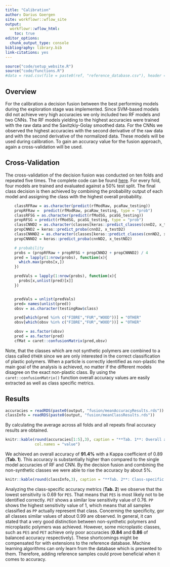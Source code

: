 ```yaml
---
title: "Calibration"
author: Darius Goergen
site: workflowr::wflow_site
output:
  workflowr::wflow_html:
    toc: true
editor_options:
  chunk_output_type: console
bibliography: library.bib
link-citations: yes
---
```


```r
source("code/setup_website.R")
source("code/functions.R")
#data = read.csv(file = paste0(ref, "reference_database.csv"), header = TRUE)
```


## Overview

For the calibration a decision fusion between the best performing
models during the exploration stage was implemented. Since SVM-based models did not achieve very
high accuracies we only included two RF models and two CNNs. The RF models yielding 
to the highest accuracies were trained with the raw data and the Savitzkiy-Golay
smoothed data. For the CNNs we observed the highest accuracies with the 
second derivative of the raw data and with the second derivative of the normalized data. 
These models will be used during calibration. To gain an accuracy value
for the fusion approach, again a cross-validation will be used.

## Cross-Validation

The cross-validation of the decision fusion was conducted on ten folds and repeated
five times. The complete code can be found [here](https://github.com/goergen95/polymeRID/blob/master/code/FUSION.R).
For every fold, four models are trained and evaluated against a 50% test split.
The final class decision is then achieved by combining the probability output of each model
and assigning the class with the highest overall probability.

```r
    classRFRaw = as.character(predict(rfModRaw, pcaRaw_testing))
    propRFRaw =  predict(rfModRaw, pcaRaw_testing, type = "prob")
    classRFSG = as.character(predict(rfModSG, pcaSG_testing))
    propRFSG = predict(rfModSG, pcaSG_testing, type = "prob")
    classCNND2 = as.character(classes[keras::predict_classes(cnnD2, x_testD2)+1])
    propCNND2 = keras::predict_proba(cnnD2, x_testD2)
    classCNNND2 = as.character(classes[keras::predict_classes(cnnND2, x_testND2)+1])
    propCNNND2 = keras::predict_proba(cnnND2, x_testND2)

    # probability
    probs = (propRFRaw + propRFSG + propCNND2 + propCNNND2) / 4
    pred = lapply(1:nrow(probs), function(x){
      which.max(probs[x,])
    })

    predVals = lapply(1:nrow(probs), function(x){
      probs[x,unlist(pred)[x]]
    })


    predVals = unlist(predVals)
    pred= names(unlist(pred))
    obsv = as.character(testingRaw$class)

    pred[which(pred %in% c("FIBRE","FUR","WOOD"))] = "OTHER"
    obsv[which(obsv %in% c("FIBRE","FUR","WOOD"))] = "OTHER"

    obsv = as.factor(obsv)
    pred = as.factor(pred)
    cfMat = caret::confusionMatrix(pred,obsv)
```

Note, that the classes which are not synthetic polymers are combined to a class called
`OTHER` since we are only interested in the correct classification of plastic polymers.
When a particle is correctly identified as non-plastic the main goal of the analysis
is achieved, no matter if the different models disagree on the exact non-plastic class.
By using the `caret::confusionMatrix()` function overall accuracy values are easily extracted
as well as class specific metrics. 

## Results
```r
accuracies = readRDS(paste0(output, "fusion/meanAccuracyResults.rds"))
classInfo = readRDS(paste0(output, "fusion/meanClassResults.rds"))
```

By calculating the average across all folds and all repeats final accuracy results
are obtained.

```r
knitr::kable(round(accuracies[1:5],3), caption = "**Tab. 1**: Overall accuracy values for the decision fusion after cross-validation.",
             col.names = "value")

```

We achieved an overall accuracy of **91.4%** with a Kappa coefficient of 
0.89 (**Tab. 1**). This accuracy is substantially higher than compared to the single model
accuracies of RF and CNN. By the decision fusion and combining the non-synthetic 
classes we were able to rise the accuracy by about 5%.

```r
knitr::kable(round(classInfo,3), caption = "**Tab. 2**: Class-specific accuracy metrics for the decision fusion after cross-validation.")
```

Analyzing the class-specific accuracy metrics (**Tab. 2**) we observe that 
the lowest sensitivity is 0.69 for `PES`. That means that `PES` is most likely not to
be identified correctly. `PET` shows a similar low sensitivity value of 0.76.
`PP` shows the highest sensitivity value of 1, which means that all samples classified
as `PP` actually represent that class. Concerning the specificity, gor all classes
similar values of about 0.99 are observed. In general, it can stated that a very 
good distinction between non-synthetic polymers and microplastic polymers was achieved. 
However, some microplastic classes, such as `PES` and `PET` achieve only poor
accuracies (**0.84** and **0.86** of balanced accuracy respectively). These shortcomings
might be compensated for with extensions to the reference database. Machine learning 
algorithms can only learn from the database which is presented to them.
Therefore, adding reference samples could prove beneficial when it comes to accuracy.






